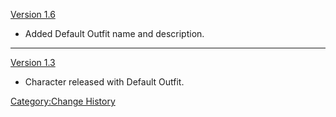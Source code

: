 [[Version 1.6]]
* Added Default Outfit name and description.
----
[[Version 1.3]]
* Character released with Default Outfit.
<noinclude>[[Category:Change History]]</noinclude>